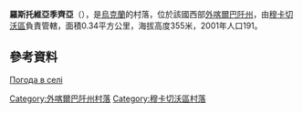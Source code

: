 {{coord|48|34|59|N|22|38|26|E|scale:100000|display=title}}

'''羅斯托維亞季齊亞'''（{{lang-uk|Ростов'ятиця}}），是[[烏克蘭|烏克蘭]]的村落，位於該國西部[[外喀爾巴阡州|外喀爾巴阡州]]，由[[穆卡切沃區|穆卡切沃區]]負責管轄，面積0.34平方公里，海拔高度355米，2001年人口191。

==參考資料==
[http://weather.in.ua/ua/zakarpatskaja/22778 Погода в селі ]

{{DEFAULTSORT:Ростов'ятиця}}

[[Category:外喀爾巴阡州村落|Category:外喀爾巴阡州村落]]
[[Category:穆卡切沃區村落|Category:穆卡切沃區村落]]


{{Zakarpattia-geo-stub}}